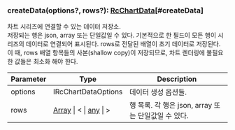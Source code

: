 ### createData(options?, rows?): [RcChartData](../classes/RcChartData)[#createData]
차트 시리즈에 연결할 수 있는 데이터 저장소.\
저장되는 행은 json, array 또는 단일값일 수 있다.
기본적으로 한 필드이 모든 행이 시리즈의 데이터로 연결되어 표시된다.
rows로 전달된 배열이 초기 데이터로 저장된다.
이 때, rows 배열 항목들의 사본(shallow copy)이 저장되므로,
차트 렌더링에 불필요한 값들은 최소화 해야 한다.



| Parameter | Type | Description |
| ----------- | ----------- | ----------- |
| options | IRcChartDataOptions | 데이터 생성 옵션들. |
| rows | [Array](https://developer.mozilla.org/en-US/docs/Web/JavaScript/Reference/Global_Objects/Array) &#124; \< &#124; [any](https://www.typescriptlang.org/docs/handbook/2/everyday-types.html#any) &#124; > | 행 목록. 각 행은 json, array 또는 단일값일 수 있다. |